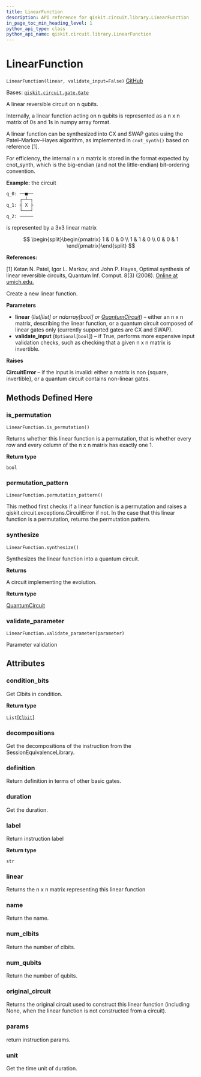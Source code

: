 ```yaml
---
title: LinearFunction
description: API reference for qiskit.circuit.library.LinearFunction
in_page_toc_min_heading_level: 1
python_api_type: class
python_api_name: qiskit.circuit.library.LinearFunction
---
```


# LinearFunction

<span id="qiskit.circuit.library.LinearFunction" />

`LinearFunction(linear, validate_input=False)` [GitHub](https://github.com/qiskit/qiskit/tree/stable/0.22/qiskit/circuit/library/generalized_gates/linear_function.py "view source code")

Bases: [`qiskit.circuit.gate.Gate`](qiskit.circuit.Gate "qiskit.circuit.gate.Gate")

A linear reversible circuit on n qubits.

Internally, a linear function acting on n qubits is represented as a n x n matrix of 0s and 1s in numpy array format.

A linear function can be synthesized into CX and SWAP gates using the Patel–Markov–Hayes algorithm, as implemented in `cnot_synth()` based on reference \[1].

For efficiency, the internal n x n matrix is stored in the format expected by cnot\_synth, which is the big-endian (and not the little-endian) bit-ordering convention.

**Example:** the circuit

```python
q_0: ──■──
     ┌─┴─┐
q_1: ┤ X ├
     └───┘
q_2: ─────
```

is represented by a 3x3 linear matrix

$$
\begin{split}\begin{pmatrix}
    1 & 0 & 0 \\
    1 & 1 & 0 \\
    0 & 0 & 1
\end{pmatrix}\end{split}
$$

**References:**

\[1] Ketan N. Patel, Igor L. Markov, and John P. Hayes, Optimal synthesis of linear reversible circuits, Quantum Inf. Comput. 8(3) (2008). [Online at umich.edu.](https://web.eecs.umich.edu/~imarkov/pubs/jour/qic08-cnot.pdf)

Create a new linear function.

**Parameters**

*   **linear** (*list\[list] or ndarray\[bool] or* [*QuantumCircuit*](qiskit.circuit.QuantumCircuit "qiskit.circuit.QuantumCircuit")) – either an n x n matrix, describing the linear function, or a quantum circuit composed of linear gates only (currently supported gates are CX and SWAP).
*   **validate\_input** (`Optional`\[`bool`]) – if True, performs more expensive input validation checks, such as checking that a given n x n matrix is invertible.

**Raises**

**CircuitError** – if the input is invalid: either a matrix is non \{square, invertible}, or a quantum circuit contains non-linear gates.

## Methods Defined Here

### is\_permutation

<span id="qiskit.circuit.library.LinearFunction.is_permutation" />

`LinearFunction.is_permutation()`

Returns whether this linear function is a permutation, that is whether every row and every column of the n x n matrix has exactly one 1.

**Return type**

`bool`

### permutation\_pattern

<span id="qiskit.circuit.library.LinearFunction.permutation_pattern" />

`LinearFunction.permutation_pattern()`

This method first checks if a linear function is a permutation and raises a qiskit.circuit.exceptions.CircuitError if not. In the case that this linear function is a permutation, returns the permutation pattern.

### synthesize

<span id="qiskit.circuit.library.LinearFunction.synthesize" />

`LinearFunction.synthesize()`

Synthesizes the linear function into a quantum circuit.

**Returns**

A circuit implementing the evolution.

**Return type**

[QuantumCircuit](qiskit.circuit.QuantumCircuit "qiskit.circuit.QuantumCircuit")

### validate\_parameter

<span id="qiskit.circuit.library.LinearFunction.validate_parameter" />

`LinearFunction.validate_parameter(parameter)`

Parameter validation

## Attributes

<span id="qiskit.circuit.library.LinearFunction.condition_bits" />

### condition\_bits

Get Clbits in condition.

**Return type**

`List`\[[`Clbit`](qiskit.circuit.Clbit "qiskit.circuit.classicalregister.Clbit")]

<span id="qiskit.circuit.library.LinearFunction.decompositions" />

### decompositions

Get the decompositions of the instruction from the SessionEquivalenceLibrary.

<span id="qiskit.circuit.library.LinearFunction.definition" />

### definition

Return definition in terms of other basic gates.

<span id="qiskit.circuit.library.LinearFunction.duration" />

### duration

Get the duration.

<span id="qiskit.circuit.library.LinearFunction.label" />

### label

Return instruction label

**Return type**

`str`

<span id="qiskit.circuit.library.LinearFunction.linear" />

### linear

Returns the n x n matrix representing this linear function

<span id="qiskit.circuit.library.LinearFunction.name" />

### name

Return the name.

<span id="qiskit.circuit.library.LinearFunction.num_clbits" />

### num\_clbits

Return the number of clbits.

<span id="qiskit.circuit.library.LinearFunction.num_qubits" />

### num\_qubits

Return the number of qubits.

<span id="qiskit.circuit.library.LinearFunction.original_circuit" />

### original\_circuit

Returns the original circuit used to construct this linear function (including None, when the linear function is not constructed from a circuit).

<span id="qiskit.circuit.library.LinearFunction.params" />

### params

return instruction params.

<span id="qiskit.circuit.library.LinearFunction.unit" />

### unit

Get the time unit of duration.

